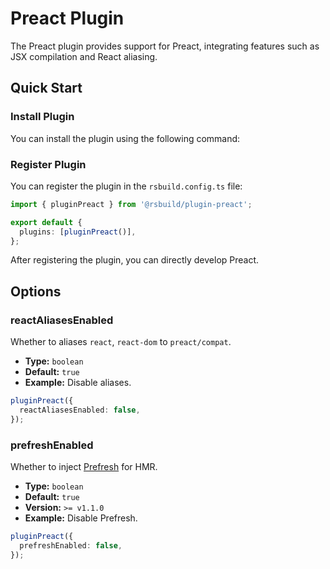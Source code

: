 # Preact Plugin


<SourceCode href="https://github.com/web-infra-dev/rsbuild/tree/main/packages/plugin-preact" />

The Preact plugin provides support for Preact, integrating features such as JSX compilation and React aliasing.

## Quick Start

### Install Plugin

You can install the plugin using the following command:


<PackageManagerTabs command="add @rsbuild/plugin-preact -D" />

### Register Plugin

You can register the plugin in the `rsbuild.config.ts` file:

```ts title="rsbuild.config.ts"
import { pluginPreact } from '@rsbuild/plugin-preact';

export default {
  plugins: [pluginPreact()],
};
```

After registering the plugin, you can directly develop Preact.

## Options

### reactAliasesEnabled

Whether to aliases `react`, `react-dom` to `preact/compat`.

- **Type:** `boolean`
- **Default:** `true`
- **Example:** Disable aliases.

```ts
pluginPreact({
  reactAliasesEnabled: false,
});
```

### prefreshEnabled

Whether to inject [Prefresh](https://github.com/preactjs/prefresh) for HMR.

- **Type:** `boolean`
- **Default:** `true`
- **Version:** `>= v1.1.0`
- **Example:** Disable Prefresh.

```ts
pluginPreact({
  prefreshEnabled: false,
});
```
